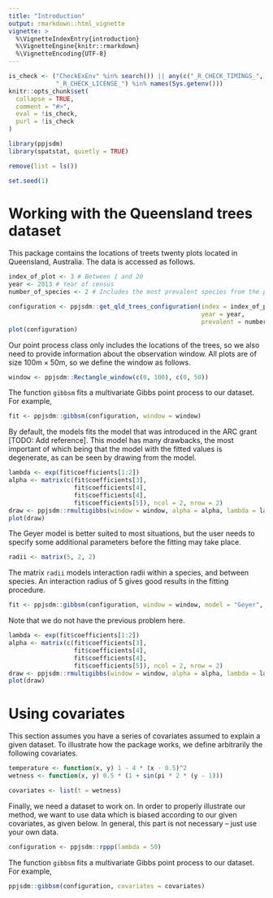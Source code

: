 ```yaml
---
title: "Introduction"
output: rmarkdown::html_vignette
vignette: >
  %\VignetteIndexEntry{introduction}
  %\VignetteEngine{knitr::rmarkdown}
  %\VignetteEncoding{UTF-8}
---
```


```r
is_check <- ("CheckExEnv" %in% search()) || any(c("_R_CHECK_TIMINGS_",
             "_R_CHECK_LICENSE_") %in% names(Sys.getenv()))
knitr::opts_chunk$set(
  collapse = TRUE,
  comment = "#>",
  eval = !is_check,
  purl = !is_check
)
```

```r
library(ppjsdm)
library(spatstat, quietly = TRUE)

remove(list = ls())

set.seed(1)
```

# Working with the Queensland trees dataset

This package contains the locations of treets twenty plots located in Queensland, Australia.
The data is accessed as follows.

```r
index_of_plot <- 3 # Between 1 and 20
year <- 2013 # Year of census
number_of_species <- 2 # Includes the most prevalent species from the plot

configuration <- ppjsdm::get_qld_trees_configuration(index = index_of_plot, 
                                                     year = year, 
                                                     prevalent = number_of_species)
plot(configuration)
```

Our point process class only includes the locations of the trees, so we also need to provide information about the observation window.
All plots are of size $100\mathrm{m}\times50\mathrm{m}$, so we define the window as follows.

```r
window <- ppjsdm::Rectangle_window(c(0, 100), c(0, 50))
```

The function `gibbsm` fits a multivariate Gibbs point process to our dataset.
For example,

```r
fit <- ppjsdm::gibbsm(configuration, window = window)
```

By default, the models fits the model that was introduced in the ARC grant [TODO: Add reference].
This model has many drawbacks, the most important of which being that the model with the fitted values is degenerate, as can be seen by drawing from the model.

```r
lambda <- exp(fit$coefficients[1:2])
alpha <- matrix(c(fit$coefficients[3], 
                  fit$coefficients[4], 
                  fit$coefficients[4], 
                  fit$coefficients[5]), ncol = 2, nrow = 2)
draw <- ppjsdm::rmultigibbs(window = window, alpha = alpha, lambda = lambda)
plot(draw)
```

The Geyer model is better suited to most situations, but the user needs to specify some additional parameters before the fitting may take place.

```r
radii <- matrix(5, 2, 2)
```

The matrix `radii` models interaction radii within a species, and between species.
An interaction radius of $5$ gives good results in the fitting procedure.

```r
fit <- ppjsdm::gibbsm(configuration, window = window, model = "Geyer", radius = radii)
```

Note that we do not have the previous problem here.

```r
lambda <- exp(fit$coefficients[1:2])
alpha <- matrix(c(fit$coefficients[3], 
                  fit$coefficients[4], 
                  fit$coefficients[4], 
                  fit$coefficients[5]), ncol = 2, nrow = 2)
draw <- ppjsdm::rmultigibbs(window = window, alpha = alpha, lambda = lambda, model = "Geyer", radius = radii)
plot(draw)
```

# Using covariates

This section assumes you have a series of covariates assumed to explain a given dataset. 
To illustrate how the package works, we define arbitrarily the following covariates.

```r
temperature <- function(x, y) 1 - 4 * (x - 0.5)^2
wetness <- function(x, y) 0.5 * (1 + sin(pi * 2 * (y - 1)))

covariates <- list(t = wetness)
```

Finally, we need a dataset to work on.
In order to properly illustrate our method, we want to use data which is biased according to our given covariates, as given below.
In general, this part is not necessary -- just use your own data.

```r
configuration <- ppjsdm::rppp(lambda = 50)
```

The function `gibbsm` fits a multivariate Gibbs point process to our dataset.
For example,

```r
ppjsdm::gibbsm(configuration, covariates = covariates)
```

